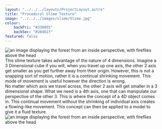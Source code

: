 ```yaml
---
layout: "../../../layouts/ProjectLayout.astro"
title: "Procedural Slime Texture"
image: "../../../images/slime/Slime.jpg"
colour: 
    backPri: "#330055"
    backSec: "#28461f"
featured: false
---
```


<div class="hContainer">

<section>
<img src={gif} alt="an image displaying the forest from an inside perspective, with fireflies above the head" />
</section>

<section>
This slime texture takes advantage of the nature of 4 dimensions. Imagine a 3 Dimensional cube if you will, when you travel up one axis, the other 2 axis get smaller as you get further away from their origin. However, this is not a snapping sort of motion, rather it is a continual shrinking movement. This mode of movement is useful however the direction is wrong.
</section>

</div>

<div class="hContainer">

<section>
No matter which axis we travel across, the other 2 axis will get smaller in a 3 dimensional shape. What we need is a 4th axis, one that can manipulate our perspective of the other 3. This is where the concept of a 4D object comes in. This continual movement without the shrinking of individual axis creates a flowing-like movement. This concept can then be applied to a model to give it a fluid texture.
</section>

<section>
<img src={spikey} alt="an image displaying the forest from an inside perspective, with fireflies above the head" />
</section>

</div>